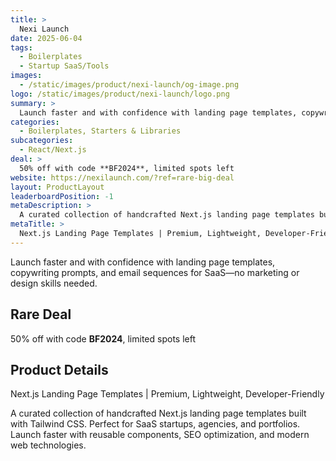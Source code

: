 ```yaml
---
title: >
  Nexi Launch
date: 2025-06-04
tags:
  - Boilerplates
  - Startup SaaS/Tools
images:
  - /static/images/product/nexi-launch/og-image.png
logo: /static/images/product/nexi-launch/logo.png
summary: >
  Launch faster and with confidence with landing page templates, copywriting prompts, and email sequences for SaaS—no marketing or design skills needed.
categories:
  - Boilerplates, Starters & Libraries
subcategories:
  - React/Next.js
deal: >
  50% off with code **BF2024**, limited spots left
website: https://nexilaunch.com/?ref=rare-big-deal
layout: ProductLayout
leaderboardPosition: -1
metaDescription: >
  A curated collection of handcrafted Next.js landing page templates built with Tailwind CSS. Perfect for SaaS startups, agencies, and portfolios. Launch faster with reusable components, SEO optimization, and modern web technologies.
metaTitle: >
  Next.js Landing Page Templates | Premium, Lightweight, Developer-Friendly
---
```

Launch faster and with confidence with landing page templates, copywriting prompts, and email sequences for SaaS—no marketing or design skills needed.

## Rare Deal

50% off with code **BF2024**, limited spots left

## Product Details

Next.js Landing Page Templates | Premium, Lightweight, Developer-Friendly

A curated collection of handcrafted Next.js landing page templates built with Tailwind CSS. Perfect for SaaS startups, agencies, and portfolios. Launch faster with reusable components, SEO optimization, and modern web technologies.
